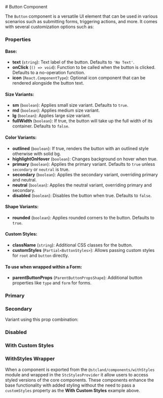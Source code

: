 
<Meta of={ButtonStories} />
# Button Component

The `Button` component is a versatile UI element that can be used in various scenarios such as submitting forms, triggering actions, and more. It comes with several customization options such as:

### Properties

#### Base:
- **text** (`string`): Text label of the button. Defaults to `'No Text'`.
- **onClick** (`() => void`): Function to be called when the button is clicked. Defaults to a no-operation function.
- **icon** (`React.ComponentType`): Optional icon component that can be rendered alongside the button text.
#### Size Variants:
- **sm** (`boolean`): Applies small size variant. Defaults to `true`.
- **md** (`boolean`): Applies medium size variant.
- **lg** (`boolean`): Applies large size variant.
- **fullWidth** (`boolean`): If true, the button will take up the full width of its container. Defaults to `false`.
#### Color Variants:
- **outlined** (`boolean`): If true, renders the button with an outlined style otherwise with solid bg.
- **highlightOnHover** (`boolean`): Changes background on hover when true.
- **primary** (`boolean`): Applies the primary variant. Defaults to `true` unless `secondary` or `neutral` is true.
- **secondary** (`boolean`): Applies the secondary variant, overriding primary and neutral.
- **neutral** (`boolean`): Applies the neutral variant, overriding primary and secondary.
- **disabled** (`boolean`): Disables the button when true. Defaults to `false`.
#### Shape Variants:
- **rounded** (`boolean`): Applies rounded corners to the button. Defaults to `true`.
#### Custom Styles:
- **className** (`string`): Additional CSS classes for the button.
- **customStyles** (`Partial<ButtonStyles>`): Allows passing custom styles for `root` and `button` directly.
#### To use when wrapped within a Form:
- **parentButtonProps** (`ParentButtonPropsShape`): Additional button properties like `type` and `form` for forms.


### Primary

<Canvas of={ButtonStories.Primary} />

### Secondary

Variant using this prop combination:
<Canvas of={ButtonStories.Secondary} />


### Disabled

<Canvas of={ButtonStories.Disabled} />

### With Custom Styles

<Canvas of={ButtonStories.WithCustomStyles} />

### WithStyles Wrapper

When a component is exported from the `@stcland/components/withStyles` module and wrapped in the `StcStylesProvider` it allow 
users to access styled versions of the core components. These components enhance the base functionality with added styling without
the need to pass a `customStyles` property as the **With Custom Styles** example above.

<Canvas of={ButtonStories.WithStyles} />